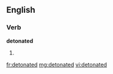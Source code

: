 ==English==

===Verb===
'''detonated'''

# {{past of|[[detonate]]}}

[[fr:detonated]]
[[mg:detonated]]
[[vi:detonated]]